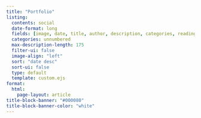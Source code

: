 ```yaml
---
title: "Portfolio"
listing:
  contents: social
  date-format: long
  fields: [image, date, title, author, description, categories, reading-time]
  categories: unnumbered
  max-description-length: 175
  filter-ui: false
  image-align: "left"
  sort: "date desc"
  sort-ui: false
  type: default
  template: custom.ejs
format: 
  html:
    page-layout: article
title-block-banner: "#000080"
title-block-banner-color: "white"
---
```

